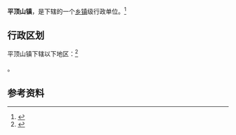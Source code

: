 {{中国乡级行政区|21/04/22/103/000}}

'''平顶山镇'''，是{{PRC admin/fullname|21/04/22/103/000|3}}下辖的一个[[乡镇|乡镇]]级行政单位。<ref>{{PRC admin/ref sgc|{{PRC admin/parent|21/04/22/103/000}}}}</ref>

== 行政区划 ==

平顶山镇下辖以下地区：<ref>{{PRC admin/ref sgc|21/04/22/103/000}}</ref>

{{PRC admin/children|21/04/22/103/000}}。

== 参考资料 ==

{{reflist}}

{{行政区划小作品}}
{{PRC admin/navcat|21/04/22/103/000}}
